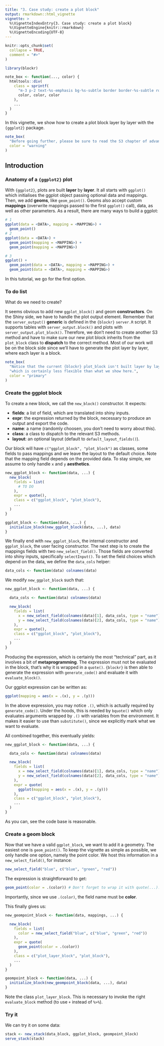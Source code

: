 ```yaml
---
title: "3. Case study: create a plot block"
output: rmarkdown::html_vignette
vignette: >
  %\VignetteIndexEntry{3. Case study: create a plot block}
  %\VignetteEngine{knitr::rmarkdown}
  %\VignetteEncoding{UTF-8}
---
```


```r
knitr::opts_chunk$set(
  collapse = TRUE,
  comment = "#>"
)
```

```r
library(blockr)

note_box <- function(..., color) {
  htmltools::div(
    class = sprintf(
      "m-3 p-2 text-%s-emphasis bg-%s-subtle border border-%s-subtle rounded-3",
      color, color, color
    ),
    ...
  )
}
```

In this vignette, we show how to create a plot block layer by layer with the `{ggplot2}` package.

```r
note_box(
  "Before going further, please be sure to read the S3 chapter of advanced R: https://adv-r.hadley.nz/s3.html.", #nolint
  color = "warning"
)
```

## Introduction

### Anatomy of a `{ggplot2}` plot

With `{ggplot2}`, plots are built __layer__ by __layer__. It all starts with
`ggplot()` which initialises the ggplot object passing optional data and mappings.
Then, we add __geoms__, like `geom_point()`. Geoms also accept custom __mappings__ (overwrite mappings
passed to the first `ggplot()` call), data, as well as other parameters.
As a result, there are many ways to build a ggplot:

```r
# 1
ggplot(data = <DATA>, mapping = <MAPPING>) +
  geom_point()
# 2
ggplot(data = <DATA>) +
  geom_point(mapping = <MAPPING>) +
  geom_point(mapping = <MAPPING>)

# 3
ggplot() +
  geom_point(data = <DATA>, mapping = <MAPPING>) +
  geom_point(data = <DATA>, mapping = <MAPPING>)
```

In this tutorial, we go for the first option.

### To do list

What do we need to create?

It seems obvious to add new `ggplot_block()` and geom __constructors__. On the Shiny side, we have to handle the 
plot output element. Remember that the `server_output()` __generic__ is defined in the `{blockr}`
`server.R` script. It supports tables with `server_output.block()` and plots with `server_output.plot_block()`.
Therefore, we don't need to create another S3 method and have to make sure our new plot block inherits
from the `plot_block` class to __dispatch__ to the correct method. Most of our work will be on the block side since
we'll have to generate the plot layer by layer, where each layer is a block.

```r
note_box(
  "Notice that the current {blockr} plot_block isn't built layer by layer but as a huge monolitic structure", #nolint
  "which is certainly less flexible than what we show here.",
  color = "primary"
)
```

### Create the ggplot block

To create a new block, we call the `new_block()` constructor. It expects:

- __fields__: a list of field, which are translated into shiny inputs.
- __expr__: the expression returned by the block, necessary to produce an output and export the code.
- __name__: a name (randomly choosen, you don't need to worry about this).
- __class__: a class to dispatch to the relevant S3 methods.
- __layout__: an optional layout (default to `default_layout_fields()`).

Our block will have `c("ggplot_block", "plot_block")` as classes, some fields to pass mappings and we
leave the layout to the default choice. Note that the mapping field depends on the provided data. 
To stay simple, we assume to only handle `x` and `y` __aesthetics__.

```r
new_ggplot_block <- function(data, ...) {
  new_block(
    fields = list(
      # TO DO
    ),
    expr = quote(),
    class = c("ggplot_block", "plot_block"),
    ...
  )
}

ggplot_block <- function(data, ...) {
  initialize_block(new_ggplot_block(data, ...), data)
}
```

We finally end with `new_ggplot_block`, the internal constructor and 
`ggplot_block`, the user facing constructor. The next step is to create the mappings fields with 
two `new_select_field()`. Those fields are converted into shiny inputs, specifically `selectInput()`.
To set the field choices which depend on the data, we define the `data_cols` helper:

```r
data_cols <- function(data) colnames(data)
```

We modify `new_ggplot_block` such that:

```r
new_ggplot_block <- function(data, ...) {

  data_cols <- function(data) colnames(data)

  new_block(
    fields = list(
      x = new_select_field(colnames(data)[1], data_cols, type = "name"),
      y = new_select_field(colnames(data)[2], data_cols, type = "name")
    ),
    expr = quote(),
    class = c("ggplot_block", "plot_block"),
    ...
  )
}
```

Producing the expression, which is certainly the most "technical" part, as it involves a bit of __metaprogramming__. 
The expression must not be evaluated in the block, that's why it is wrapped in a `quote()`. 
`{blockr}` is then able to generate the expression with `generate_code()` and evaluate it with `evaluate_block()`.

Our ggplot expression can be written as:

```r
ggplot(mapping = aes(x = .(x), y = .(y)))
```

In the above expression, you may notice `.()`, which is actually required by `generate_code()`. Under the hoods, this is needed by `bquote()` which only evaluates arguments wrapped
by `.()` with variables from the environment. It makes it easier to use than `substitute()`, since we explicitly mark what we want to
evaluate.

All combined together, this eventually yields:

```r
new_ggplot_block <- function(data, ...) {

  data_cols <- function(data) colnames(data)

  new_block(
    fields = list(
      x = new_select_field(colnames(data)[1], data_cols, type = "name"),
      y = new_select_field(colnames(data)[2], data_cols, type = "name")
    ),
    expr = quote(
      ggplot(mapping = aes(x = .(x), y = .(y)))
    ),
    class = c("ggplot_block", "plot_block"),
    ...
  )
}
```

As you can, see the code base is reasonable.

### Create a geom block

Now that we have a valid `ggplot_block`, we want to add it a geometry. The easiest one is `geom_point()`.
To keep the vignette as simple as possible, we only handle one option, namely the point color. We
host this information in a `new_select_field()`, for instance:

```r
new_select_field("blue", c("blue", "green", "red"))
```

The expression is straightforward to get:

```r
geom_point(color = .(color)) # Don't forget to wrap it with quote(...).
```

Importantly, since we use `.(color)`, the field name must be __color__.

This finally gives us:

```r
new_geompoint_block <- function(data, mappings, ...) {

  new_block(
    fields = list(
      color = new_select_field("blue", c("blue", "green", "red"))
    ),
    expr = quote(
      geom_point(color = .(color))
    ),
    class = c("plot_layer_block", "plot_block"),
    ...
  )
}

geompoint_block <- function(data, ...) {
  initialize_block(new_geompoint_block(data, ...), data)
}
```

Note the class `plot_layer_block`. This is necessary to invoke the right `evaluate_block` 
method (to use `+` instead of `%>%`).


### Try it

We can try it on some data:

```r
stack <- new_stack(data_block, ggplot_block, geompoint_block)
serve_stack(stack)
```
